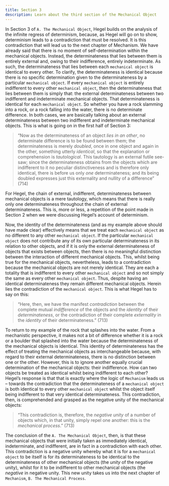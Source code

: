 ```yaml
---
title: Section 3
description: Learn about the third section of the Mechanical Object
---
```


In Section 3 of `A. The Mechanical Object`, Hegel builds on the analysis of the infinite regress of determinism, because, as Hegel will go on to show, determinism leads to a contradiction that must be resolved. It is this contradiction that will lead us to the next chapter of Mechanism.
	 We have already said that there is no moment of self-determination within the mechanical objects. Instead, the determinateness that lies between them is entirely external and, owing to their indifference, entirely indeterminate. As such, the determinateness that lies between each `mechanical object` is identical to every other. To clarify, the determinateness is identical because there is no specific determination given to the determinateness by a particular `mechanical object`. If every `mechanical object` is entirely indifferent to every other `mechanical object`, then the determinateness that lies between them is simply that: the external determinateness between two indifferent and indeterminate mechanical objects. That determinateness is identical for each `mechanical object`. So whether you have a rock slamming into a rock, or a rock falling into the water, there is no determinate difference. In both cases, we are basically talking about an external determinateness between two indifferent and indeterminate mechanical objects. This is what is going on in the first half of Section 3: 

>“Now as the determinateness of an object *lies in an other*, no determinate difference is to be found between them; the determinateness is merely *doubled*, once in one object and again in the other, something utterly *identical*, so that the explanation or comprehension is *tautological*. This tautology is an external futile see-saw; since the determinateness obtains from the objects which are indifferent to it no peculiar distinctiveness and is therefore only identical, there is before us only *one* determinateness; and its being doubled expresses just this externality and nullity of a difference” (714)

For Hegel, the chain of external, indifferent, determinateness between mechanical objects is a mere tautology, which means that there is really only one determinateness throughout the chain of external determinateness. This is, more or less, a repetition of the point made in Section 2 when we were discussing Hegel’s account of determinism. 

Now, the identity of the determinateness (and as my example above should have made clear) effectively means that we treat each `mechanical object` as no different to any other `mechanical object`. If the particular `mechanical object` does not contribute any of its own particular determinateness in its relation to other objects, and if it is only the external determinateness of objects that exists between objects, then there is no meaningful distinction between the interaction of different mechanical objects. This, whilst being true for the mechanical objects, nevertheless, leads to a contradiction because the mechanical objects are not merely identical. They are each a totality that is indifferent to every other `mechanical object` and so not simply the same as every other `mechanical object`. Thus, despite having an identical determinateness they remain different mechanical objects. Herein lies the contradiction of the `mechanical object`. This is what Hegel has to say on this:

>“Here, then, we have the manifest *contradiction* between the complete mutual *indifference* of the objects and the *identity* of their *determinateness*, or the contradiction of their complete *externality* in the *identity* of their determinateness.” (713)

To return to my example of the rock that splashes into the water. From a mechanistic perspective, it makes not a bit of difference whether it is a rock or a boulder that splashed into the water because the determinateness of the mechanical objects is identical. This identity of determinateness has the effect of treating the mechanical objects as interchangeable because, with regard to their external determinateness, there is no distinction between one or the other. However, this is to ignore another equally crucial determination of the mechanical objects: their indifference. How can two objects be treated as identical whilst being indifferent to each other? Hegel’s response is that that is exactly where the logic of `Mechanism` leads us – towards the contradiction that the determinateness of a `mechanical object` is both identical to every other `mechanical object` whilst the object itself being indifferent to that very identical determinateness. This contradiction, then, is comprehended and grasped as the negative unity of the mechanical objects:

>“This contradiction is, therefore, the *negative unity* of a number of objects which, in that unity, simply repel one another: this is the *mechanical process*.” (713)

The conclusion of the `A. The Mechanical Object`, then, is that these mechanical objects that were initially taken as immediately identical, indeterminate, and indifferent, are in fact in a contradiction with each other. This contradiction is a negative unity whereby what it is for a `mechanical object` to be itself is for its determinateness to be identical to the determinateness of other mechanical objects (the *unity* of the negative unity), whilst for it to be indifferent to other mechanical objects (the *negative* in negative unity. This new unity takes us into the next chapter of `Mechanism`, `B. The Mechanical Process`. 


